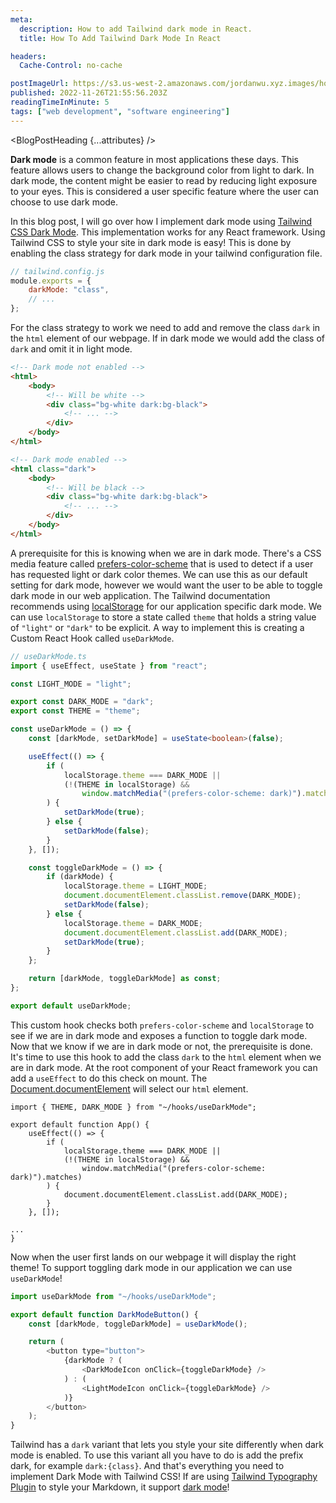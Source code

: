 ```yaml
---
meta:
  description: How to add Tailwind dark mode in React.
  title: How To Add Tailwind Dark Mode In React

headers:
  Cache-Control: no-cache

postImageUrl: https://s3.us-west-2.amazonaws.com/jordanwu.xyz.images/how-to-add-tailwind-dark-mode-in-react.gif
published: 2022-11-26T21:55:56.203Z
readingTimeInMinute: 5
tags: ["web development", "software engineering"]
---
```



<BlogPostHeading {...attributes} />

**Dark mode** is a common feature in most applications these days. This feature allows users to change the background color from light to dark. In dark mode, the content might be easier to read by reducing light exposure to your eyes. This is considered a user specific feature where the user can choose to use dark mode.

In this blog post, I will go over how I implement dark mode using [Tailwind CSS Dark Mode](https://tailwindcss.com/docs/dark-mode). This implementation works for any React framework. Using Tailwind CSS to style your site in dark mode is easy! This is done by enabling the class strategy for dark mode in your tailwind configuration file.

<div class="not-prose">

```javascript
// tailwind.config.js
module.exports = {
	darkMode: "class",
	// ...
};
```

</div>

For the class strategy to work we need to add and remove the class `dark` in the `html` element of our webpage. If in dark mode we would add the class of `dark` and omit it in light mode.

<div class="not-prose">

```html
<!-- Dark mode not enabled -->
<html>
	<body>
		<!-- Will be white -->
		<div class="bg-white dark:bg-black">
			<!-- ... -->
		</div>
	</body>
</html>

<!-- Dark mode enabled -->
<html class="dark">
	<body>
		<!-- Will be black -->
		<div class="bg-white dark:bg-black">
			<!-- ... -->
		</div>
	</body>
</html>
```

</div>

A prerequisite for this is knowing when we are in dark mode. There's a CSS media feature called [prefers-color-scheme](https://developer.mozilla.org/en-US/docs/Web/CSS/@media/prefers-color-scheme) that is used to detect if a user has requested light or dark color themes. We can use this as our default setting for dark mode, however we would want the user to be able to toggle dark mode in our web application. The Tailwind documentation recommends using [localStorage](https://developer.mozilla.org/en-US/docs/Web/API/Window/localStorage) for our application specific dark mode. We can use `localStorage` to store a state called `theme` that holds a string value of `"light"` or `"dark"` to be explicit. A way to implement this is creating a Custom React Hook called `useDarkMode`.

<div class="not-prose">

```typescript
// useDarkMode.ts
import { useEffect, useState } from "react";

const LIGHT_MODE = "light";

export const DARK_MODE = "dark";
export const THEME = "theme";

const useDarkMode = () => {
	const [darkMode, setDarkMode] = useState<boolean>(false);

	useEffect(() => {
		if (
			localStorage.theme === DARK_MODE ||
			(!(THEME in localStorage) &&
				window.matchMedia("(prefers-color-scheme: dark)").matches)
		) {
			setDarkMode(true);
		} else {
			setDarkMode(false);
		}
	}, []);

	const toggleDarkMode = () => {
		if (darkMode) {
			localStorage.theme = LIGHT_MODE;
			document.documentElement.classList.remove(DARK_MODE);
			setDarkMode(false);
		} else {
			localStorage.theme = DARK_MODE;
			document.documentElement.classList.add(DARK_MODE);
			setDarkMode(true);
		}
	};

	return [darkMode, toggleDarkMode] as const;
};

export default useDarkMode;
```

</div>

This custom hook checks both `prefers-color-scheme` and `localStorage` to see if we are in dark mode and exposes a function to toggle dark mode. Now that we know if we are in dark mode or not, the prerequisite is done. It's time to use this hook to add the class `dark` to the `html` element when we are in dark mode. At the root component of your React framework you can add a `useEffect` to do this check on mount. The [Document.documentElement](https://developer.mozilla.org/en-US/docs/Web/API/Document/documentElement) will select our `html` element.

<div class="not-prose">

```
import { THEME, DARK_MODE } from "~/hooks/useDarkMode";

export default function App() {
	useEffect(() => {
		if (
			localStorage.theme === DARK_MODE ||
			(!(THEME in localStorage) &&
				window.matchMedia("(prefers-color-scheme: dark)").matches)
		) {
			document.documentElement.classList.add(DARK_MODE);
		}
	}, []);

...
}
```

</div>

Now when the user first lands on our webpage it will display the right theme! To support toggling dark mode in our application we can use `useDarkMode`!

<div class="not-prose">

```javascript
import useDarkMode from "~/hooks/useDarkMode";

export default function DarkModeButton() {
	const [darkMode, toggleDarkMode] = useDarkMode();

	return (
		<button type="button">
			{darkMode ? (
				<DarkModeIcon onClick={toggleDarkMode} />
			) : (
				<LightModeIcon onClick={toggleDarkMode} />
			)}
		</button>
	);
}
```

</div>

Tailwind has a `dark` variant that lets you style your site differently when dark mode is enabled. To use this variant all you have to do is add the prefix dark, for example `dark:{class}`. And that's everything you need to implement Dark Mode with Tailwind CSS! If are using [Tailwind Typography Plugin](https://tailwindcss.com/docs/typography-plugin) to style your Markdown, it support [dark mode](https://tailwindcss.com/blog/tailwindcss-typography-v0-5)!
